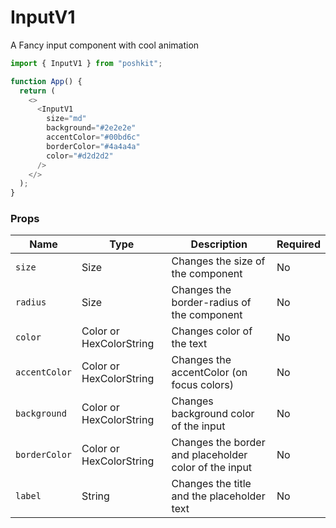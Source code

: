 <!-- Custom-MDX-Documentation.mdx -->

# InputV1

A Fancy input component with cool animation

```js
import { InputV1 } from "poshkit";

function App() {
  return (
    <>
      <InputV1
        size="md"
        background="#2e2e2e"
        accentColor="#00bd6c"
        borderColor="#4a4a4a"
        color="#d2d2d2"
      />
    </>
  );
}
```

### Props

| Name          | Type                    | Description                                           | Required |
| ------------- | ----------------------- | ----------------------------------------------------- | -------- |
| `size`        | Size                    | Changes the size of the component                     | No       |
| `radius`      | Size                    | Changes the border-radius of the component            | No       |
| `color`       | Color or HexColorString | Changes color of the text                             | No       |
| `accentColor` | Color or HexColorString | Changes the accentColor (on focus colors)             | No       |
| `background`  | Color or HexColorString | Changes background color of the input                 | No       |
| `borderColor` | Color or HexColorString | Changes the border and placeholder color of the input | No       |
| `label`       | String                  | Changes the title and the placeholder text            | No       |
